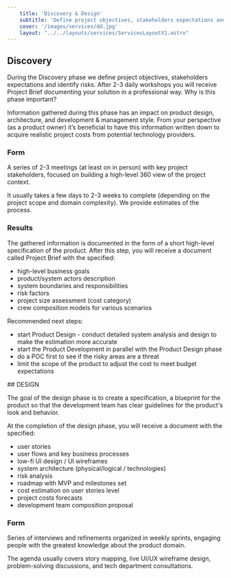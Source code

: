```yaml
---
    title: 'Discovery & Design'
    subtitle: 'Define project objectives, stakeholders expectations and identify risks. After 2-3 daily workshops you will receive Project Brief documenting your solution in a professional way.'
    cover: '/images/services/dd.jpg'
    layout: "../../layouts/services/ServicesLayoutV1.astro"
---
```



## Discovery

During the Discovery phase we define project objectives, stakeholders expectations and identify risks. After 2-3 daily workshops you will receive Project Brief documenting your solution in a professional way.
<Divider />
Why is this phase important?

Information gathered during this phase has an impact on product design, architecture, and development & management style. From your perspective (as a product owner) it’s beneficial to have this information written down to acquire realistic project costs from potential technology providers.

### Form

A series of 2-3 meetings (at least on in person) with key project stakeholders, focused on building a high-level 360 view of the project context.

It usually takes a few days to 2-3 weeks to complete (depending on the project scope and domain complexity). We provide estimates of the process.

### Results

The gathered information is documented in the form of a short high-level specification of the product. After this step, you will receive a document called Project Brief with the specified:

- high-level business goals
- product/system actors description
- system boundaries and responsibilities
- risk factors
- project size assessment (cost category)
- crew composition models for various scenarios

Recommended next steps:

- start Product Design - conduct detailed system analysis and design to make the estimation more accurate
- start the Product Development in parallel with the Product Design phase
- do a POC first to see if the risky areas are a threat
- limit the scope of the product to adjust the cost to meet budget expectations

<Divider />
## DESIGN

The goal of the design phase is to create a specification, a blueprint for the product so that the development team has clear guidelines for the product's look and behavior.
<Divider />

At the completion of the design phase, you will receive a document with the specified:

- user stories
- user flows and key business processes
- low-fi UI design / UI wireframes
- system architecture (physical/logical / technologies)
- risk analysis
- roadmap with MVP and milestones set
- cost estimation on user stories level
- project costs forecasts
- development team composition proposal

### Form

Series of interviews and refinements organized in weekly sprints, engaging people with the greatest knowledge about the product domain.

The agenda usually covers story mapping, live UI/UX wireframe design, problem-solving discussions, and tech department consultations.
